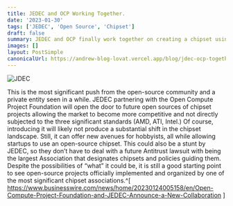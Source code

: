 ```yaml
---
title: JEDEC and OCP Working Together.
date: '2023-01-30'
tags: ['JEDEC', 'Open Source', 'Chipset']
draft: false
summary: JEDEC and OCP finally work together on creating a chipset using OCP’s custom language.
images: []
layout: PostSimple
canonicalUrl: https://andrew-blog-lovat.vercel.app/blog/jdec-ocp-together
---
```


![JDEC](/static/images/jedec-opc.png)

This is the most significant push from the open-source community and a private entity seen in a while. JEDEC partnering with the Open Compute Project Foundation will open the door to future open sources of chipset projects allowing the market to become more competitive and not directly subjected to the three significant standards (AMD, ATI, Intel.) Of course, introducing it will likely not produce a substantial shift in the chipset landscape. Still, it can offer new avenues for hobbyists, all while allowing startups to use an open-source chipset. This could also be a stunt by JEDEC, so they don’t have to deal with a future Antitrust lawsuit with being the largest Association that designates chipsets and policies guiding them. Despite the possibilities of “what” it could be, it is still a good starting point to see open-source projects officially implemented and organized by one of the most significant chipset associations.^[ https://www.businesswire.com/news/home/20230124005158/en/Open-Compute-Project-Foundation-and-JEDEC-Announce-a-New-Collaboration ]
